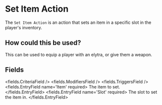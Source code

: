 
# Set Item Action 

The `Set Item Action` is an action that sets an item in a specific slot in the player's inventory.

## How could this be used?

This can be used to equip a player with an elytra, or give them a weapon.


## Fields

<fields.CriteriaField />
<fields.ModifiersField />
<fields.TriggersField />
<fields.EntryField name='Item' required>
     The item to set.
</fields.EntryField>
<fields.EntryField name='Slot' required>
     The slot to set the item in.
</fields.EntryField>
